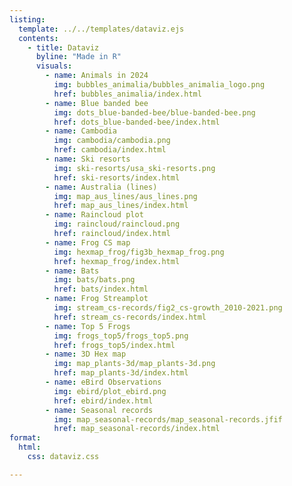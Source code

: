 ```yaml
---
listing:
  template: ../../templates/dataviz.ejs
  contents:
    - title: Dataviz
      byline: "Made in R"
      visuals:
        - name: Animals in 2024
          img: bubbles_animalia/bubbles_animalia_logo.png
          href: bubbles_animalia/index.html  
        - name: Blue banded bee
          img: dots_blue-banded-bee/blue-banded-bee.png
          href: dots_blue-banded-bee/index.html  
        - name: Cambodia
          img: cambodia/cambodia.png
          href: cambodia/index.html  
        - name: Ski resorts
          img: ski-resorts/usa_ski-resorts.png
          href: ski-resorts/index.html
        - name: Australia (lines)
          img: map_aus_lines/aus_lines.png
          href: map_aus_lines/index.html
        - name: Raincloud plot
          img: raincloud/raincloud.png
          href: raincloud/index.html
        - name: Frog CS map
          img: hexmap_frog/fig3b_hexmap_frog.png
          href: hexmap_frog/index.html
        - name: Bats
          img: bats/bats.png
          href: bats/index.html
        - name: Frog Streamplot
          img: stream_cs-records/fig2_cs-growth_2010-2021.png
          href: stream_cs-records/index.html
        - name: Top 5 Frogs
          img: frogs_top5/frogs_top5.png
          href: frogs_top5/index.html
        - name: 3D Hex map
          img: map_plants-3d/map_plants-3d.png
          href: map_plants-3d/index.html
        - name: eBird Observations
          img: ebird/plot_ebird.png
          href: ebird/index.html
        - name: Seasonal records
          img: map_seasonal-records/map_seasonal-records.jfif
          href: map_seasonal-records/index.html
format:
  html:
    css: dataviz.css

---
```

